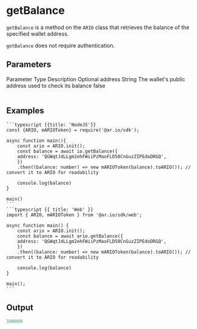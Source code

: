 
<HeroPattern />

# getBalance

`getBalance` is a method on the `ARIO` class that retrieves the balance of the specified wallet address.

`getBalance` does not require authentication.

## Parameters

<Table>
  <Table.Head>
    <Table.Row>
      <Table.Header>Parameter</Table.Header>
      <Table.Header>Type</Table.Header>
      <Table.Header>Description</Table.Header>
      <Table.Header>Optional</Table.Header>
    </Table.Row>
  </Table.Head>
  <Table.Body>
    <Table.Row>
      <Table.Cell className="font-semibold">address</Table.Cell>
      <Table.Cell>String</Table.Cell>
      <Table.Cell>The wallet's public address used to check its balance</Table.Cell>
      <Table.Cell>false</Table.Cell>
    </Table.Row>
  </Table.Body>
</Table>

## Examples

<CodeGroup title="getBalance">

    ```typescript {{title: 'NodeJS'}}
    const {ARIO, mARIOToken} = require('@ar.io/sdk');

    async function main(){
        const ario = ARIO.init();
        const balance = await io.getBalance({
        address: 'QGWqtJdLLgm2ehFWiiPzMaoFLD50CnGuzZIPEdoDRGQ',
        })
        .then((balance: number) => new mARIOToken(balance).toARIO()); // convert it to ARIO for readability

        console.log(balance)
    }

    main()
    ```
    ```typescript {{ title: 'Web' }}
    import { ARIO, mARIOToken } from '@ar.io/sdk/web';

    async function main() {
        const ario = ARIO.init();
        const balance = await ario.getBalance({
        address: 'QGWqtJdLLgm2ehFWiiPzMaoFLD50CnGuzZIPEdoDRGQ',
        })
        .then((balance: number) => new mARIOToken(balance).toARIO()); // convert it to ARIO for readability

        console.log(balance)
    }

    main();
    ```

</CodeGroup>

## Output

```typescript
100000
```

